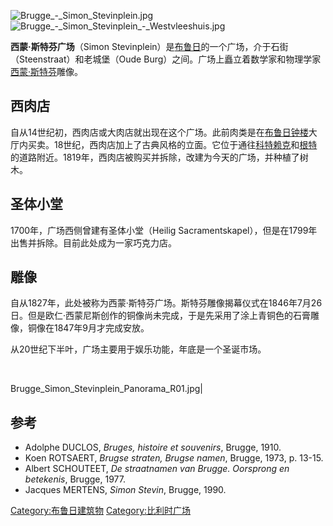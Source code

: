 [[Image:Brugge_-_Simon_Stevinplein.jpg|thumb]]
[[Image:Brugge_-_Simon_Stevinplein_-_Westvleeshuis.jpg|thumb]]

'''西蒙·斯特芬广场'''（Simon Stevinplein）是[[布鲁日|布鲁日]]的一个广场，介于石街（Steenstraat）和老城堡（Oude Burg）之间。广场上矗立着数学家和物理学家[[西蒙·斯特芬|西蒙·斯特芬]]雕像。

==西肉店==
自从14世纪初，西肉店或大肉店就出现在这个广场。此前肉类是在[[布鲁日钟楼|布鲁日钟楼]]大厅内买卖。18世纪，西肉店加上了古典风格的立面。它位于通往[[科特赖克|科特赖克]]和[[根特|根特]]的道路附近。1819年，西肉店被购买并拆除，改建为今天的广场，并种植了树木。

==圣体小堂==
1700年，广场西侧曾建有圣体小堂（Heilig Sacramentskapel），但是在1799年出售并拆除。目前此处成为一家巧克力店。

==雕像==
自从1827年，此处被称为西蒙·斯特芬广场。斯特芬雕像揭幕仪式在1846年7月26日。但是欧仁·西蒙尼斯创作的铜像尚未完成，于是先采用了涂上青铜色的石膏雕像，铜像在1847年9月才完成安放。

从20世纪下半叶，广场主要用于娱乐功能，年底是一个圣诞市场。

<br/>
<gallery widths="760" heights="200">
Brugge_Simon_Stevinplein_Panorama_R01.jpg|
</gallery>

==参考==
{{commonscat|Simon Stevinplein (Brugge)}}
* Adolphe DUCLOS, ''Bruges, histoire et souvenirs'', Brugge, 1910.
* Koen ROTSAERT, ''Brugse straten, Brugse namen'', Brugge, 1973, p. 13-15.
* Albert SCHOUTEET, ''De straatnamen van Brugge. Oorsprong en betekenis'', Brugge, 1977.
* Jacques MERTENS, ''Simon Stevin'', Brugge, 1990.

[[Category:布鲁日建筑物|Category:布鲁日建筑物]]
[[Category:比利时广场|Category:比利时广场]]
